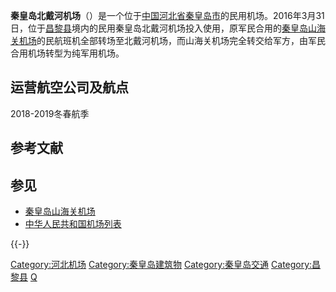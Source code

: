 {{Infobox Airport
| airport_name = 秦皇岛北戴河机场<br />Qinhuangdao Beidaihe Airport 
| photo = Qinhuangdao_Beidaihe_Airport.jpg 
| type = 民用机场
| opened = 2016年3月31日
| city-served  = [[秦皇島市|秦皇島市]]
| location     = [[河北省|河北省]][[秦皇島市|秦皇島市]][[昌黎县|昌黎县]][[龙家店镇|龙家店镇]]晒甲坨村南
| IATA = BPE 
| ICAO = ZBDH 
| coordinates  = {{coord|39.662501|N|119.057557|E|type:airport|format=dms|display=it}}
| elevation-m  = 15.8
| r1-number    = 08/26
| r1-length-f  = 8530
| r1-length-m  = 2600
| r1-surface   = 混凝土
}}

'''秦皇岛北戴河机场'''（{{airport codes|BPE|ZBDH}}）是一个位于[[中国|中国]][[河北省|河北省]][[秦皇岛市|秦皇岛市]]的民用机场。2016年3月31日，位于[[昌黎县|昌黎县]]境内的民用秦皇岛北戴河机场投入使用，原军民合用的[[秦皇岛山海关机场|秦皇岛山海关机场]]的民航班机全部转场至北戴河机场，而山海关机场完全转交给军方，由军民合用机场转型为纯军用机场。

==运营航空公司及航点==
2018-2019冬春航季
{{Airport-dest-list
| {{flagicon|PRC}} [[中国南方航空|中国南方航空]]（CZ）| [[郑州新郑国际机场|郑州]]、[[深圳宝安国际机场|深圳]]
| {{flagicon|PRC}} [[瑞丽航空|瑞丽航空]]（DR）| [[哈尔滨太平国际机场|哈尔滨]]
| {{flagicon|PRC}} [[上海航空|上海航空]]（FM）| [[上海浦东国际机场|上海/浦东]]
| {{flagicon|PRC}} [[长龙航空|长龙航空]]（GJ）| [[杭州萧山国际机场|杭州]]、[[大同云冈机场|大同]]
| {{flagicon|PRC}} [[海南航空|海南航空]]（HU）| [[南京禄口国际机场|南京]]、[[广州白云国际机场|广州]]
| {{flagicon|RUS}} 伊尔航空（IO）| [[伊尔库茨克国际机场|伊尔库茨克国际机场]]<ref>{{cite web|url=https://www.routesonline.com/news/38/airlineroute/284814/iraero-adds-qinhuangdao-service-in-3q19|title=IrAero adds Qinhuangdao service in 3Q19|publisher=Routes Online|date=18 June 2019|accessdate=2020-01-25|archive-date=2020-01-25|archive-url=https://web.archive.org/web/20200125222355/https://www.routesonline.com/news/38/airlineroute/284814/iraero-adds-qinhuangdao-service-in-3q19/|dead-url=no}}</ref>
| {{flagicon|CAM}} [[澜湄航空|澜湄航空]]（LQ）| [[暹粒国际机场|暹粒国际机场]]<ref>{{cite web|url=https://www.routesonline.com/news/38/airlineroute/283135/lanmei-airlines-further-expands-china-network-in-1q19|title=Lanmei Airlines further expands China network in 1Q19|publisher=Routes Online|date=27 February 2019|accessdate=2020-01-25|archive-date=2020-01-25|archive-url=https://web.archive.org/web/20200125223053/https://www.routesonline.com/news/38/airlineroute/283135/lanmei-airlines-further-expands-china-network-in-1q19/|dead-url=no}}</ref>
| {{flagicon|PRC}} [[河北航空|河北航空]]（NS）| [[青岛流亭国际机场|青岛]]、[[石家庄正定国际机场|石家庄]]、[[承德普宁机场|承德]]、[[邯郸机场|邯郸]]
}}

== 参考文献 ==
{{Reflist}}

== 参见 ==
{{Portal box|中华人民共和国|航空|河北|中国建筑}}
* [[秦皇岛山海关机场|秦皇岛山海关机场]]
* [[中华人民共和国机场列表|中华人民共和国机场列表]]

{{-}}
{{河北民用机场}}
{{中华人民共和国机场}}

[[Category:河北机场|Category:河北机场]]
[[Category:秦皇岛建筑物|Category:秦皇岛建筑物]]
[[Category:秦皇岛交通|Category:秦皇岛交通]]
[[Category:昌黎县|Category:昌黎县]]
[[Category:2016年启用的机场|Q]]

{{Hebei-stub}}